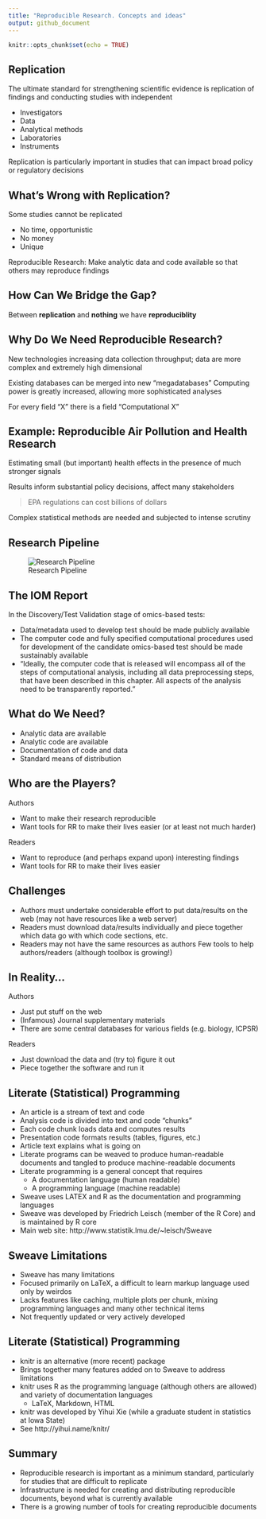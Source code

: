```yaml
---
title: "Reproducible Research. Concepts and ideas"
output: github_document
---
```


```r
knitr::opts_chunk$set(echo = TRUE)
```

## Replication
The ultimate standard for strengthening scientific evidence is replication of findings and conducting studies with independent

- Investigators	
- Data
- Analytical methods
- Laboratories
- Instruments

Replication is particularly important in studies that can impact broad policy or regulatory decisions

## What’s Wrong with Replication?
Some studies cannot be replicated

- No time, opportunistic
- No money
- Unique

Reproducible Research: Make analytic data and code available so that others may reproduce findings

## How Can We Bridge the Gap?
Between **replication** and **nothing** we have **reproduciblity**

## Why Do We Need Reproducible Research?
New technologies increasing data collection throughput; data are more complex and extremely high dimensional

Existing databases can be merged into new “megadatabases”
Computing power is greatly increased, allowing more sophisticated analyses

For every field “X” there is a field “Computational X”

## Example: Reproducible Air Pollution and Health Research
Estimating small (but important) health effects in the presence of much stronger signals

Results inform substantial policy decisions, affect many stakeholders

> EPA regulations can cost billions of dollars

Complex statistical methods are needed and subjected to intense scrutiny

## Research Pipeline
![Research Pipeline](https://github.com/carlosguadian/datasciencecoursera/blob/master/04_Reproducible_Research/week_1/research_pipeline.png?raw=true)

## The IOM Report
In the Discovery/Test Validation stage of omics-based tests:

- Data/metadata used to develop test should be made publicly available
- The computer code and fully specified computational procedures used for development of the candidate omics-based test should be made sustainably available
- “Ideally, the computer code that is released will encompass all of the steps of computational analysis, including all data preprocessing steps, that have been described in this chapter. All aspects of the analysis need to be transparently reported.”

## What do We Need?

- Analytic data are available
- Analytic code are available
- Documentation of code and data
- Standard means of distribution

## Who are the Players?
Authors

- Want to make their research reproducible
- Want tools for RR to make their lives easier (or at least not much harder)

Readers

- Want to reproduce (and perhaps expand upon) interesting findings
- Want tools for RR to make their lives easier

## Challenges

- Authors must undertake considerable effort to put data/results on the web (may not have resources like a web server)
- Readers must download data/results individually and piece together which data go with which code sections, etc.
- Readers may not have the same resources as authors
Few tools to help authors/readers (although toolbox is growing!)

## In Reality…
Authors

- Just put stuff on the web
- (Infamous) Journal supplementary materials
- There are some central databases for various fields (e.g. biology, ICPSR)

Readers

- Just download the data and (try to) figure it out
- Piece together the software and run it

## Literate (Statistical) Programming
- An article is a stream of text and code
- Analysis code is divided into text and code “chunks”
- Each code chunk loads data and computes results
- Presentation code formats results (tables, figures, etc.)
- Article text explains what is going on
- Literate programs can be weaved to produce human-readable documents and tangled to produce machine-readable documents
- Literate programming is a general concept that requires
  - A documentation language (human readable)
  - A programming language (machine readable)
- Sweave uses LATEX and R as the documentation and programming languages
- Sweave was developed by Friedrich Leisch (member of the R Core) and is maintained by R core
- Main web site: http://www.statistik.lmu.de/~leisch/Sweave

## Sweave Limitations

- Sweave has many limitations
- Focused primarily on LaTeX, a difficult to learn markup language used only by weirdos
- Lacks features like caching, multiple plots per chunk, mixing programming languages and many other technical items
- Not frequently updated or very actively developed

## Literate (Statistical) Programming

- knitr is an alternative (more recent) package
- Brings together many features added on to Sweave to address limitations
- knitr uses R as the programming language (although others are allowed) and variety of documentation languages
  - LaTeX, Markdown, HTML
- knitr was developed by Yihui Xie (while a graduate student in statistics at Iowa State)
- See http://yihui.name/knitr/

## Summary

 - Reproducible research is important as a minimum standard, particularly for studies that are difficult to replicate
- Infrastructure is needed for creating and distributing reproducible documents, beyond what is currently available
- There is a growing number of tools for creating reproducible documents
